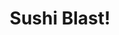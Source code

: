 ---
title: "Sushi Blast!"
publishedAt: "2014-01-01"
summary: "An iOS and Android puzzle game where you feed the world and save the day!"
images:
  - "/images/side-projects/Sushi Blast/Sushi Blast iOS App - Game Play 01.mp4"
objectFit: "contain"
team:
  - name: "Dani Casadevall Pino"
    role: "Code Monkey-Junkie / Systems Fanatic"
    avatar: "/images/dcp.png"
    linkedIn: "https://www.linkedin.com/in/dcasadevall/"
  - name: "Daniel Chamberlin"
    role: "Hat-Switcher / Procrastinator"
    avatar: "/images/dc.jpeg"
    linkedIn: "https://www.linkedin.com/in/danielchamberlin/"
  - name: "Chris Seguritan"
    role: "Art Thug / Tokyo-Drifter"
    avatar: "/images/chris.jpeg"
    linkedIn: "https://www.linkedin.com/in/chrisseguritan/"
  - name: "Will"
    role: "3D Guru / Personal Trainer"
link: "https://evokegames.com/sushiblast/"
--- 
